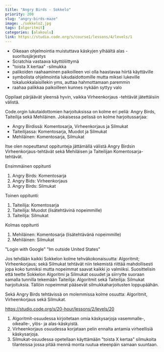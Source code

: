 ```yaml
---
title: "Angry Birds - Sokkelo"
priority: 200
slug: "angry-birds-maze"
image: ./sokkelo2.jpg
tags: [algoritmit]
categories: [alakoulu]
link: https://studio.code.org/s/course1/lessons/4/levels/1
---
```


- Oikeaan ohjelmointia muistuttava käskyjen ylhäältä alas -suoritusjärjestys
- Scratchia vastaava käyttöliittymä
- "toista X kertaa" -silmukka
- palikoiden raahaaminen paikoilleen voi olla haastavaa hiirtä käyttäville
- symbolista ohjelmointia lukudaidottomille mutta miksei lukeville tokaluokkalaisillekin yms, auttaa hahmottamaan paremmin
- raahaa palikkaa paikoilleen kunnes nykään syttyy valo

Oppilaat pärjäävät yleensä hyvin, vaikka Virheenkorjaus -tehtävät jätettäisiin välistä.

Code.orgin lukutaidottomien harjoituksissa on kolme eri peliä: Angry Birds, Taiteilija sekä Mehiläinen. Jokaisessa pelissä on kolme harjoitussarjaa:
- Angry Birdissä: Komentosarja, Virheenkorjaus ja Silmukat
- Taiteilijassa: Komentosarja, Muodot ja Silmukat
- Mehiläinen: Komentosarja, Silmukat

Itse olen nopeuttanut oppitunteja jättämällä välistä Angry Birdsin Virheenkorjaus-tehtävät sekä Mehiläisen ja Taiteilijan Komentosarja-tehtävät.

Ensimmäinen oppitunti
1. Angry Birds: Komentosarja
2. Angry Bids: Virheenkorjaus
3. Angry Birds: Silmukat


Toinen oppitunti:
1. Taiteilija: Komentosarja
2. Taiteilija: Muodot (lisätehtävinä nopeimmille)
3. Taiteilija: Silmukat

Kolmas oppitunti
1. Mehiläinen: Komentosarja (lisätehtävänä nopeimmille)
2. Mehiläinen: Silmukat


"Login with Google"
"Im outside United States"

Jos tehdään kaikki Sokkelon kolme tehväkokonaisuutta: Algoritmit; Virheenkorjaus; sekä Silmukat tehtävät niin tekemistä riittää mahdollisesti jopa koko tunniksi mutta nopeimmat saavat kaikki jo valmiiksi. Suosittelisin että teette Sokkelon Algoritmi ja Silmukat osuudet ja siirrytte suoraan samalla tunnilla tekemään Taiteilija: Algoritmit sekä Taiteilija: Silmukat harjoituksia. Tällöin nopeimmat pääsevät silmukkaharjoitusten loppupäähän.


Sekä Angry Birds tehtävissä on molemmissa kolme osuutta: Algoritmit, Virheenkorjaus sekä Silmukat.

https://studio.code.org/s/20-hour/lessons/2/levels/20

1. Algoritmit-osuudessa kirjoitetaan omia käskysarjoja vasemmalle-, oikealle-, ylös- ja alas-käskyistä.
2. Virheenkorjaus osuudessa korjataan pelin ennalta antamia virheellisiä käskysarjoja.
3. Silmukat-osuudessa opetellaan käyttämään "toista X kertaa" silmukoita tilanteissa jossa pitää mennä monta ruutua eteenpäin samaan suuntaan.

